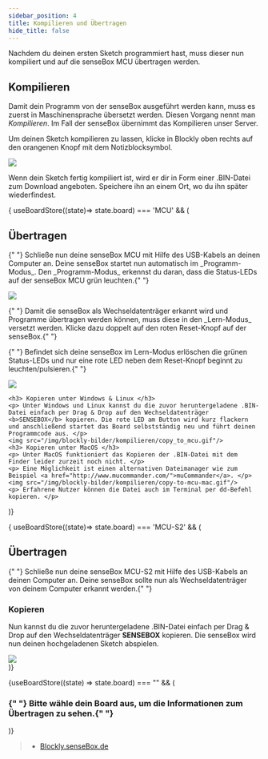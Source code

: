 ```yaml
---
sidebar_position: 4
title: Kompilieren und Übertragen
hide_title: false
---
```



<Layout title="Kompilieren und Übertragen">

Nachdem du deinen ersten Sketch programmiert hast, muss dieser nun kompiliert und auf die senseBox MCU übertragen werden.

## Kompilieren

Damit dein Programm von der senseBox ausgeführt werden kann, muss es zuerst in Maschinensprache übersetzt werden. Diesen Vorgang nennt man _Kompilieren_. Im Fall der senseBox übernimmt das Kompilieren unser Server.

Um deinen Sketch kompilieren zu lassen, klicke in Blockly oben rechts auf den orangenen Knopf mit dem Notizblocksymbol.

![](/img/blockly-bilder/kompilieren/kompilieren.png)

Wenn dein Sketch fertig kompiliert ist, wird er dir in Form einer .BIN-Datei zum Download angeboten. Speichere ihn an einem Ort, wo du ihn später wiederfindest.

{ useBoardStore((state)=> state.board) === 'MCU' && (

<div>
<h2> Übertragen </h2>
<p>
  {" "}
  Schließe nun deine senseBox MCU mit Hilfe des USB-Kabels an deinen Computer an.
  Deine senseBox startet nun automatisch im _Programm-Modus_. Den _Programm-Modus_
  erkennst du daran, dass die Status-LEDs auf der senseBox MCU grün leuchten.{" "}
</p>
<img src="/img/blockly-bilder/kompilieren/Programm.png" />
<p>
  {" "}
  Damit die senseBox als Wechseldatenträger erkannt wird und Programme übertragen
  werden können, muss diese in den _Lern-Modus_ versetzt werden. Klicke dazu doppelt
  auf den roten Reset-Knopf auf der senseBox.{" "}
</p>
<p>
  {" "}
  Befindet sich deine senseBox im Lern-Modus erlöschen die grünen Status-LEDs und
  nur eine rote LED neben dem Reset-Knopf beginnt zu leuchten/pulsieren.{" "}
</p>
<img src="/img/blockly-bilder/kompilieren/Lern.png" />

    <h3> Kopieren unter Windows & Linux </h3>
    <p> Unter Windows und Linux kannst du die zuvor heruntergeladene .BIN-Datei einfach per Drag & Drop auf den Wechseldatenträger <b>SENSEBOX</b> kopieren. Die rote LED am Button wird kurz flackern und anschließend startet das Board selbstständig neu und führt deinen Programmcode aus. </p>
    <img src="/img/blockly-bilder/kompilieren/copy_to_mcu.gif"/>
    <h3> Kopieren unter MacOS </h3>
    <p> Unter MacOS funktioniert das Kopieren der .BIN-Datei mit dem Finder leider zurzeit noch nicht. </p>
    <p> Eine Möglichkeit ist einen alternativen Dateimanager wie zum Beispiel <a href="http://www.mucommander.com/">muCommander</a>. </p>
    <img src="/img/blockly-bilder/kompilieren/copy-to-mcu-mac.gif"/>
    <p> Erfahrene Nutzer können die Datei auch im Terminal per dd-Befehl kopieren. </p>

</div>
)}

{ useBoardStore((state)=> state.board) === 'MCU-S2' && (

<div>
  <h2> Übertragen </h2>
  <p>
    {" "}
    Schließe nun deine senseBox MCU-S2 mit Hilfe des USB-Kabels an deinen Computer
    an. Deine senseBox sollte nun als Wechseldatenträger von deinem Computer erkannt
    werden.{" "}
  </p>
  <h3> Kopieren </h3>
  <p>
    Nun kannst du die zuvor heruntergeladene .BIN-Datei einfach per Drag & Drop
    auf den Wechseldatenträger <b>SENSEBOX</b> kopieren. Die senseBox wird nun
    deinen hochgeladenen Sketch abspielen.
  </p>
  <img src="/img/blockly-bilder/kompilieren/copy_to_mcu.gif" />
</div>
)}

{useBoardStore((state) => state.board) === "" && (

<div className="flex justify-center items-baseline">
  <h3 className="text-center m-5">
    {" "}
    Bitte wähle dein Board aus, um die Informationen zum Übertragen zu sehen.{" "}
  </h3>
  <BoardDropdown />
</div>
)}

> - [Blockly.senseBox.de](https://blockly.sensebox.de/)

</Layout>
